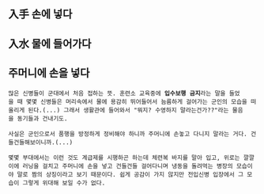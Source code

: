 == 入手 손에 넣다 ==

== 入水 물에 들어가다 ==

== 주머니에 손을 넣다 ==

 많은 신병들이 군대에서 처음 접하는 뜻. 훈련소 교육중에 '''입수보행 금지'''라는 말을 들었을 때 몇몇 신병들은 머리속에서 물에 용감히 뛰어들어서 늠름하게 걸어가는 군인의 모습을 떠올리게 된다.(...) 그래서 생활관에 들어와서 "뭐지? 수영하지 말라는건가??"라는 물음을 동기들과 건내기도.

 사실은 군인으로서 품행을 방정하게 정비해야 하니까 주머니에 손놓고 다니지 말라는 거다. 건들건들해보이니까.(...)

 몇몇 부대에서는 이런 것도 계급제를 시행하곤 하는데 체련복 바지를 말아 입고, 위로는 깔깔이에 러닝을 걸치고 주머니에 손을 넣고 건들건들 걸어다니며 냉동을 돌려먹는 병장의 모습이야 말로 짬의 상징이라고 보기 때문이다. 쉽게 공감이 가지 않지만 전입신병 입장에서 그 모습이 그렇게 위대해 보일 수가 없다.
